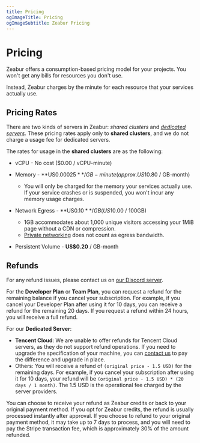 ```yaml
---
title: Pricing
ogImageTitle: Pricing
ogImageSubtitle: Zeabur Pricing
---
```


# Pricing

Zeabur offers a consumption-based pricing model for your projects. You won't get any bills for resources you don't use.

Instead, Zeabur charges by the minute for each resource that your services actually use.

## Pricing Rates

There are two kinds of servers in Zeabur: _shared clusters_ and [_dedicated servers_](/dedicated-server). These pricing rates apply only to **shared clusters**, and we do not charge a usage fee for dedicated servers.

The rates for usage in the **shared clusters** are as the following:

- vCPU - No cost ($0.00 / vCPU-minute)

- Memory - **US$0.00025** / GB-minute (approx. US$10.80 / GB-month)
  - You will only be charged for the memory your services actually use. If your service crashes or is suspended, you won't incur any memory usage charges.

- Network Egress - **US$0.10** / GB (US$10.00 / 100GB)
  - 1GB accommodates about 1,000 unique visitors accessing your 1MiB page without a CDN or compression.
  - [Private networking](/networking/private) does not count as egress bandwidth.

- Persistent Volume - **US$0.20** / GB-month

## Refunds

For any refund issues, please contact us on [our Discord server](https://zeabur.com/dc).

For the **Developer Plan** or **Team Plan**, you can request a refund for the remaining balance if you cancel your subscription. For example, if you cancel your Developer Plan after using it for 10 days, you can receive a refund for the remaining 20 days. If you request a refund within 24 hours, you will receive a full refund.

For our **Dedicated Server**:

- **Tencent Cloud**: We are unable to offer refunds for Tencent Cloud servers, as they do not support refund operations. If you need to upgrade the specification of your machine, you can [contact us](https://zeabur.com/dc) to pay the difference and upgrade in place.
-  Others: You will receive a refund of `(original price - 1.5 USD)` for the remaining days. For example, if you cancel your subscription after using it for 10 days, your refund will be `(original price - 1.5 USD) * (20 days / 1 month)`. The 1.5 USD is the operational fee charged by the server providers.

You can choose to receive your refund as Zeabur credits or back to your original payment method. If you opt for Zeabur credits, the refund is usually processed instantly after approval. If you choose to refund to your original payment method, it may take up to 7 days to process, and you will need to pay the Stripe transaction fee, which is approximately 30% of the amount refunded.

